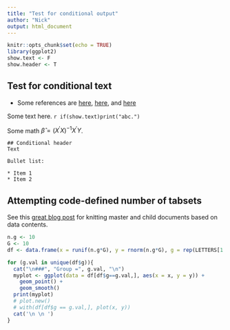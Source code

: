 ```yaml
---
title: "Test for conditional output"
author: "Nick"
output: html_document
---
```


```r
knitr::opts_chunk$set(echo = TRUE)
library(ggplot2)
show.text <- F
show.header <- T

```

## Test for conditional text

* Some references are [here](http://stackoverflow.com/questions/25407102/conditionally-display-a-block-of-text-in-r-markdown), [here](http://stackoverflow.com/questions/32944715/conditionally-display-block-of-markdown-text-using-knitr), and [here](http://stackoverflow.com/questions/17593912/insert-portions-of-a-markdown-document-inside-another-markdown-document-using-kn)

Some text here. `r if(show.text)print("abc.")`

Some math $\hat{\beta} = (X^{\prime}X)^{-1}X^{\prime}Y$.

```asis
## Conditional header
Text

Bullet list:

* Item 1
* Item 2

```

## Attempting code-defined number of tabsets {.tabset}

See this [great blog post](http://allican.be/blog/2016/02/07/rmarkdown_loops_and_knitr.html) for knitting master and child documents based on data contents.

```r
n.g <- 10
G <- 10
df <- data.frame(x = runif(n.g*G), y = rnorm(n.g*G), g = rep(LETTERS[1:G], each = n.g))

for (g.val in unique(df$g)){
  cat("\n###", "Group =", g.val, "\n")
  myplot <- ggplot(data = df[df$g==g.val,], aes(x = x, y = y)) +
    geom_point() +
    geom_smooth()
  print(myplot)
  # plot.new()
  # with(df[df$g == g.val,], plot(x, y))
  cat('\n \n ')
}

```





